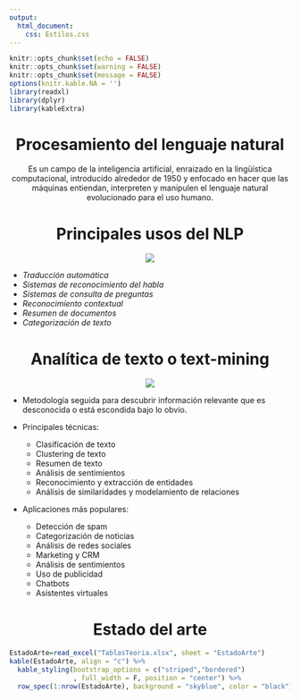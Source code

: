 ```yaml
---
output:
  html_document:
    css: Estilos.css
---
```


```r
knitr::opts_chunk$set(echo = FALSE)
knitr::opts_chunk$set(warning = FALSE)
knitr::opts_chunk$set(message = FALSE)
options(knitr.kable.NA = '')
library(readxl)
library(dplyr)
library(kableExtra)
```

<center> <h1> <b> Procesamiento del lenguaje natural </b> </h1> </center>

<center> Es un campo de la inteligencia artificial, enraizado en la lingüística computacional, introducido alrededor de 1950 y enfocado en hacer que las máquinas entiendan, interpreten y manipulen el lenguaje natural evolucionado para el uso humano.</center>

<center> <h1> <b> Principales usos del NLP </b> </h1> </center>

<center><img src="figs/7_Usos_NLP.png"></center>

+ *Traducción automática*
+ *Sistemas de reconocimiento del habla*
+ *Sistemas de consulta de preguntas*
+ *Reconocimiento contextual*
+ *Resumen de documentos*
+ *Categorización de texto*

<center> <h1> <b> Analítica de texto o text-mining </b> </h1> </center>

<center><img src="figs/7_TextMining.jpg"></center>

+ Metodología seguida para descubrir información relevante que es desconocida o está escondida bajo lo obvio.

+ Principales técnicas:
  + Clasificación de texto
  + Clustering de texto
  + Resumen de texto
  + Análisis de sentimientos
  + Reconocimiento y extracción de entidades
  + Análisis de similaridades y modelamiento de relaciones
  
+ Aplicaciones más populares:
  + Detección de spam
  + Categorización de noticias
  + Análisis de redes sociales
  + Marketing y CRM
  + Análisis de sentimientos
  + Uso de publicidad
  + Chatbots
  + Asistentes virtuales

<center> <h1> <b> Estado del arte </b> </h1> </center>

```r
EstadoArte=read_excel("TablasTeoria.xlsx", sheet = "EstadoArte")
kable(EstadoArte, align = "c") %>%
  kable_styling(bootstrap_options = c("striped","bordered")
                , full_width = F, position = "center") %>% 
  row_spec(1:nrow(EstadoArte), background = "skyblue", color = "black")
```

